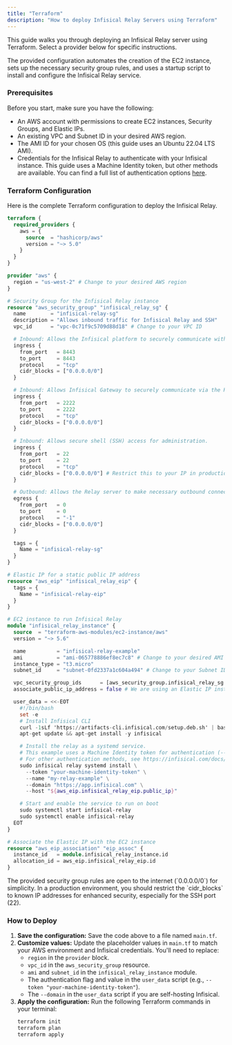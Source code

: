 ```yaml
---
title: "Terraform"
description: "How to deploy Infisical Relay Servers using Terraform"
---
```


This guide walks you through deploying an Infisical Relay server using Terraform. Select a provider below for specific instructions.

<Tabs>
<Tab title="AWS EC2">
The provided configuration automates the creation of the EC2 instance, sets up the necessary security group rules, and uses a startup script to install and configure the Infisical Relay service.

### Prerequisites

Before you start, make sure you have the following:
- An AWS account with permissions to create EC2 instances, Security Groups, and Elastic IPs.
- An existing VPC and Subnet ID in your desired AWS region.
- The AMI ID for your chosen OS (this guide uses an Ubuntu 22.04 LTS AMI).
- Credentials for the Infisical Relay to authenticate with your Infisical instance. This guide uses a Machine Identity token, but other methods are available. You can find a full list of authentication options [here](/cli/commands/relay#available-authentication-methods).

### Terraform Configuration

Here is the complete Terraform configuration to deploy the Infisical Relay.

```terraform
terraform {
  required_providers {
    aws = {
      source  = "hashicorp/aws"
      version = "~> 5.0"
    }
  }
}

provider "aws" {
  region = "us-west-2" # Change to your desired AWS region
}

# Security Group for the Infisical Relay instance
resource "aws_security_group" "infisical_relay_sg" {
  name        = "infisical-relay-sg"
  description = "Allows inbound traffic for Infisical Relay and SSH"
  vpc_id      = "vpc-0c71f9c5709d88d18" # Change to your VPC ID

  # Inbound: Allows the Infisical platform to securely communicate with the Relay server.
  ingress {
    from_port   = 8443
    to_port     = 8443
    protocol    = "tcp"
    cidr_blocks = ["0.0.0.0/0"]
  }

  # Inbound: Allows Infisical Gateway to securely communicate via the Relay.
  ingress {
    from_port   = 2222
    to_port     = 2222
    protocol    = "tcp"
    cidr_blocks = ["0.0.0.0/0"]
  }

  # Inbound: Allows secure shell (SSH) access for administration.
  ingress {
    from_port   = 22
    to_port     = 22
    protocol    = "tcp"
    cidr_blocks = ["0.0.0.0/0"] # Restrict this to your IP in production
  }

  # Outbound: Allows the Relay server to make necessary outbound connections.
  egress {
    from_port   = 0
    to_port     = 0
    protocol    = "-1"
    cidr_blocks = ["0.0.0.0/0"]
  }

  tags = {
    Name = "infisical-relay-sg"
  }
}

# Elastic IP for a static public IP address
resource "aws_eip" "infisical_relay_eip" {
  tags = {
    Name = "infisical-relay-eip"
  }
}

# EC2 instance to run Infisical Relay
module "infisical_relay_instance" {
  source  = "terraform-aws-modules/ec2-instance/aws"
  version = "~> 5.6"

  name          = "infisical-relay-example"
  ami           = "ami-065778886ef8ec7c8" # Change to your desired AMI ID
  instance_type = "t3.micro"
  subnet_id     = "subnet-0fd2337a1c604a494" # Change to your Subnet ID

  vpc_security_group_ids      = [aws_security_group.infisical_relay_sg.id]
  associate_public_ip_address = false # We are using an Elastic IP instead

  user_data = <<-EOT
    #!/bin/bash
    set -e
    # Install Infisical CLI
    curl -1sLf 'https://artifacts-cli.infisical.com/setup.deb.sh' | bash
    apt-get update && apt-get install -y infisical

    # Install the relay as a systemd service.
    # This example uses a Machine Identity token for authentication (--token).
    # For other authentication methods, see https://infisical.com/docs/cli/commands/relay#available-authentication-methods
    sudo infisical relay systemd install \
      --token "your-machine-identity-token" \
      --name "my-relay-example" \
      --domain "https://app.infisical.com" \
      --host "${aws_eip.infisical_relay_eip.public_ip}"

    # Start and enable the service to run on boot
    sudo systemctl start infisical-relay
    sudo systemctl enable infisical-relay
  EOT
}

# Associate the Elastic IP with the EC2 instance
resource "aws_eip_association" "eip_assoc" {
  instance_id   = module.infisical_relay_instance.id
  allocation_id = aws_eip.infisical_relay_eip.id
}
```

<Warning>
The provided security group rules are open to the internet (`0.0.0.0/0`) for simplicity. In a production environment, you should restrict the `cidr_blocks` to known IP addresses for enhanced security, especially for the SSH port (22).
</Warning>

### How to Deploy

1.  **Save the configuration:** Save the code above to a file named `main.tf`.
2.  **Customize values:** Update the placeholder values in `main.tf` to match your AWS environment and Infisical credentials. You'll need to replace:
    - `region` in the `provider` block.
    - `vpc_id` in the `aws_security_group` resource.
    - `ami` and `subnet_id` in the `infisical_relay_instance` module.
    - The authentication flag and value in the `user_data` script (e.g., `--token "your-machine-identity-token"`).
    - The `--domain` in the `user_data` script if you are self-hosting Infisical.
3.  **Apply the configuration:** Run the following Terraform commands in your terminal:
    ```bash
    terraform init
    terraform plan
    terraform apply
    ```
</Tab>
</Tabs>
